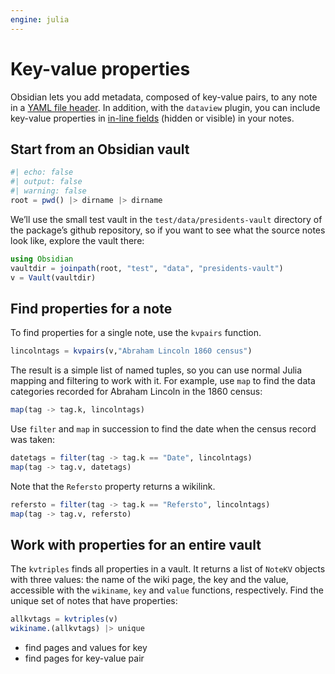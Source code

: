 ```yaml
---
engine: julia
---
```


# Key-value properties



:::{.callout-note title="Background on key-value properties"}

Obsidian lets you add metadata, composed of key-value pairs, to any note in a [YAML file header](https://help.obsidian.md/Editing+and+formatting/Properties#Property%20format).
In addition, with the `dataview` plugin, you can include key-value properties in [in-line fields](https://blacksmithgu.github.io/obsidian-dataview/annotation/add-metadata/#inline-fields) (hidden or visible) in your notes.
:::

## Start from an Obsidian vault



```julia
#| echo: false
#| output: false
#| warning: false
root = pwd() |> dirname |> dirname
```

We'll use the small test vault in the `test/data/presidents-vault` directory of the package's github repository, so if you want to see what the source notes look like, explore the vault there:


```julia
using Obsidian
vaultdir = joinpath(root, "test", "data", "presidents-vault")
v = Vault(vaultdir)
```





## Find properties for a note


To find properties for a single note, use the `kvpairs` function. 

```julia
lincolntags = kvpairs(v,"Abraham Lincoln 1860 census")
```

 The result is a simple list of named tuples, so you can use normal Julia mapping and filtering to work with it. For example, use `map` to find the data categories recorded for Abraham Lincoln in the 1860 census:

```julia
map(tag -> tag.k, lincolntags)
```

Use `filter` and `map` in succession to find the date when the census record was taken:

```julia
datetags = filter(tag -> tag.k == "Date", lincolntags)
map(tag -> tag.v, datetags)
```

Note that the `Refersto` property returns a wikilink.


```julia
refersto = filter(tag -> tag.k == "Refersto", lincolntags)
map(tag -> tag.v, refersto)
```

## Work with properties for an entire vault


The `kvtriples` finds all properties in a vault. It returns a list of `NoteKV` objects with three values: the name of the wiki page, the key and the value, accessible with the `wikiname`, `key` and `value` functions, respectively. Find the unique set of notes that have properties:

```julia
allkvtags = kvtriples(v)
wikiname.(allkvtags) |> unique
```


- find pages and values for key
- find pages for key-value pair

